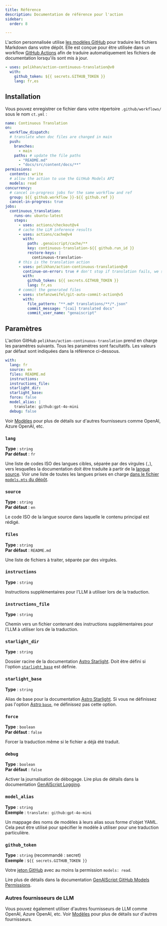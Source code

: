 ```yaml
---
title: Référence
description: Documentation de référence pour l'action
sidebar:
  order: 8

---
```


L'action personnalisée utilise [les modèles GitHub](https://github.com/models) pour traduire les fichiers Markdown dans votre dépôt.
Elle est conçue pour être utilisée dans un workflow [GitHub Actions](https://docs.github.com/en/actions) afin de traduire automatiquement les fichiers de documentation lorsqu'ils sont mis à jour.

```yaml title=".github/workflows/ct.yml"
- uses: pelikhan/action-continuous-translation@v0
  with:
    github_token: ${{ secrets.GITHUB_TOKEN }}
    lang: fr,es
```

## Installation

Vous pouvez enregistrer ce fichier dans votre répertoire `.github/workflows/` sous le nom `ct.yml` :

```yaml title=".github/workflows/ct.yml" wrap
name: Continuous Translation
on:
  workflow_dispatch:
  # translate when doc files are changed in main
  push:
    branches:
      - main
    paths: # update the file paths
      - "README.md"
      - "docs/src/content/docs/**"
permissions:
  contents: write
  # allow the action to use the GitHub Models API
  models: read
concurrency:
  # cancel in-progress jobs for the same workflow and ref
  group: ${{ github.workflow }}-${{ github.ref }}
  cancel-in-progress: true
jobs:
  continuous_translation:
    runs-on: ubuntu-latest
    steps:
      - uses: actions/checkout@v4
      # cache the LLM inference results
      - uses: actions/cache@v4
        with:
          path: .genaiscript/cache/**
          key: continuous-translation-${{ github.run_id }}
          restore-keys: |
            continuous-translation-
      # this is the translation action
      - uses: pelikhan/action-continuous-translation@v0
        continue-on-error: true # don't stop if translation fails, we still need to store the cache
        with:
          github_token: ${{ secrets.GITHUB_TOKEN }}
          lang: fr,es
      # commit the generated files
      - uses: stefanzweifel/git-auto-commit-action@v5
        with:
          file_pattern: "**.md* translations/**/*.json"
          commit_message: "[cai] translated docs"
          commit_user_name: "genaiscript"
```

## Paramètres

L'action GitHub `pelikhan/action-continuous-translation` prend en charge les paramètres suivants.
Tous les paramètres sont facultatifs.
Les valeurs par défaut sont indiquées dans la référence ci-dessous.

```yaml
with:
  lang: fr
  source: en
  files: README.md
  instructions:
  instructions_file:
  starlight_dir:
  starlight_base:
  force: false
  model_alias: |
    translate: github:gpt-4o-mini
  debug: false
```

Voir [Modèles](../../reference/models/) pour plus de détails sur d'autres fournisseurs comme OpenAI, Azure OpenAI, etc.

### `lang`

**Type** : `string`\
**Par défaut** : `fr`

Une liste de codes ISO des langues cibles, séparée par des virgules (`,`), vers lesquelles la documentation doit être traduite à partir de la [langue source](#source).
Voir une liste de toutes les langues prises en charge [dans le fichier `models.mts` du dépôt](https://github.com/pelikhan/action-continuous-translation/blob/main/genaisrc/src/models.mts).

### `source`

**Type** : `string`\
**Par défaut** : `en`

Le code ISO de la langue source dans laquelle le contenu principal est rédigé.

### `files`

**Type** : `string`\
**Par défaut** : `README.md`

Une liste de fichiers à traiter, séparée par des virgules.

### `instructions`

**Type** : `string`

Instructions supplémentaires pour l'LLM à utiliser lors de la traduction.

### `instructions_file`

**Type** : `string`

Chemin vers un fichier contenant des instructions supplémentaires pour l'LLM à utiliser lors de la traduction.

### `starlight_dir`

**Type** : `string`

Dossier racine de la documentation [Astro Starlight](../../reference/astro-starlight/).
Doit être défini si l'option [`starlight_base`](#starlight_base) est définie.

### `starlight_base`

**Type** : `string`

Alias de base pour la documentation [Astro Starlight](../../reference/astro-starlight/).
Si vous ne définissez pas l'option [Astro `base`](https://docs.astro.build/en/reference/configuration-reference/#base), ne définissez pas cette option.

### `force`

**Type** : `boolean`\
**Par défaut** : `false`

Forcer la traduction même si le fichier a déjà été traduit.

### `debug`

**Type** : `boolean`\
**Par défaut** : `false`

Activer la journalisation de débogage.
Lire plus de détails dans la documentation [GenAIScript Logging](https://microsoft.github.io/genaiscript/reference/scripts/logging/).

### `model_alias`

**Type** : `string`\
**Exemple** : `translate: github:gpt-4o-mini`

Un mappage des noms de modèles à leurs alias sous forme d'objet YAML. Cela peut être utilisé pour spécifier le modèle à utiliser pour une traduction particulière.

### `github_token`

**Type** : `string` (recommandé : secret)\
**Exemple** : `${{ secrets.GITHUB_TOKEN }}`

Votre [jeton GitHub](https://github.com/settings/tokens) avec au moins la permission `models: read`.

Lire plus de détails dans la documentation [GenAIScript GitHub Models Permissions](https://microsoft.github.io/genaiscript/reference/github-actions/#github-models-permissions).

### Autres fournisseurs de LLM

Vous pouvez également utiliser d'autres fournisseurs de LLM comme OpenAI, Azure OpenAI, etc.
Voir [Modèles](../../reference/models/) pour plus de détails sur d'autres fournisseurs.
